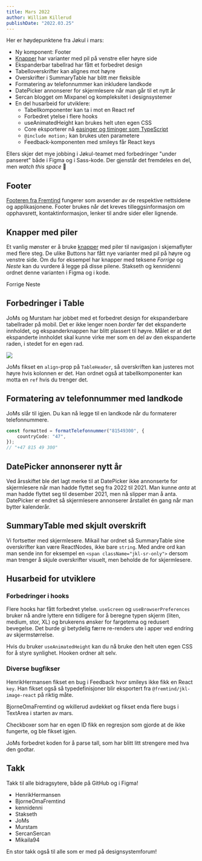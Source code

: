 ```yaml
---
title: Mars 2022
author: William Killerud
publishDate: "2022.03.25"
---
```



Her er høydepunktene fra Jøkul i mars:

-   Ny komponent: Footer
-   [Knapper](/komponenter/buttons) har varianter med pil på venstre eller høyre side
-   Ekspanderbar tabellrad har fått et forbedret design
-   Tabelloverskrifter kan alignes mot høyre
-   Overskrifter i SummaryTable har blitt mer fleksible
-   Formatering av telefonnummer kan inkludere landkode
-   DatePicker annonserer for skjermlesere når man går til et nytt år
-   Sercan blogget om Mixpanel og kompleksitet i designsystemer
-   En del husarbeid for utviklere:
    -   Tabellkomponenter kan ta i mot en React ref
    -   Forbedret ytelse i flere hooks
    -   useAnimatedHeight kan brukes helt uten egen CSS
    -   Core eksporterer nå [easinger og timinger som TypeScript](https://github.com/fremtind/jokul/pull/2794/commits/58515c857be6ed9d598e3147a6e6600fbb766d2a)
    -   `@include motion;` kan brukes uten parametere
    -   Feedback-komponenten med smileys får React keys

Ellers skjer det mye jobbing i Jøkul-teamet med forbedringer "under panseret" både i Figma og i Sass-kode. Der gjenstår det fremdeles en del, men _watch this space_ 👀

## Footer

[Footeren fra Fremtind](/komponenter/footer) fungerer som avsender av de respektive nettsidene og applikasjonene. Footer brukes når det kreves tilleggsinformasjon om opphavsrett, kontaktinformasjon, lenker til andre sider eller lignende.

<ComponentExample title="Footer" scrollable component={FooterExample} knobs={footerExampleKnobs} />

## Knapper med piler

Et vanlig mønster er å bruke [knapper](/komponenter/buttons) med piler til navigasjon i skjemaflyter med flere steg. De ulike Buttons har fått nye varianter med pil på høyre og venstre side. Om du for eksempel har knapper med teksene _Forrige_ og _Neste_ kan du vurdere å legge på disse pilene. Stakseth og kennidenni ordnet denne varianten i Figma og i kode.

<div>
    <SecondaryButton arrow="left" className="jkl-spacing-12--right">
        Forrige
    </SecondaryButton>
    <PrimaryButton arrow="right">Neste</PrimaryButton>
</div>

## Forbedringer i Table

JoMs og Murstam har jobbet med et forbedret design for ekspanderbare tabellrader på mobil. Det er ikke lenger noen _border_ før det ekspanderte innholdet, og ekspanderknappen har blitt plassert til høyre. Målet er at det ekspanderte innholdet skal kunne virke mer som en del av den ekspanderte raden, i stedet for en egen rad.

![](/assets/blog/updates/mars-2022/ekspander-rad.gif)

JoMs fikset en `align`-prop på `TableHeader`, så overskriften kan justeres mot høyre hvis kolonnen er det. Han ordnet også at tabellkomponenter kan motta en `ref` hvis du trenger det.

## Formatering av telefonnummer med landkode

JoMs slår til igjen. Du kan nå legge til en landkode når du formaterer telefonnummere.

```ts
const formatted = formatTelefonnummer("81549300", {
    countryCode: "47",
});
// "+47 815 49 300"
```

## DatePicker annonserer nytt år

Ved årsskiftet ble det lagt merke til at DatePicker ikke annonserte for skjermlesere når man hadde flyttet seg fra 2022 til 2021. Man kunne _anta_ at man hadde flyttet seg til desember 2021, men nå slipper man å anta. DatePicker er endret så skjermlesere annonserer årstallet én gang når man bytter kalenderår.

## SummaryTable med skjult overskrift

Vi fortsetter med skjermlesere. Mikail har ordnet så SummaryTable sine overskrifter kan være ReactNodes, ikke bare `string`. Med andre ord kan man sende inn for eksempel en `<span className="jkl-sr-only">` dersom man trenger å skjule overskrifter visuelt, men beholde de for skjermlesere.

## Husarbeid for utviklere

### Forbedringer i hooks

Flere hooks har fått forbedret ytelse. `useScreen` og `useBrowserPreferences` bruker nå andre lyttere enn tidligere for å beregne typen skjerm (liten, medium, stor, XL) og brukerens ønsker for fargetema og redusert bevegelse. Det burde gi betydelig færre re-renders ute i apper ved endring av skjermstørrelse.

Hvis du bruker `useAnimatedHeight` kan du nå bruke den helt uten egen CSS for å styre synlighet. Hooken ordner alt selv.

### Diverse bugfikser

HenrikHermansen fikset en bug i Feedback hvor smileys ikke fikk en React `key`. Han fikset også så typedefinisjoner blir eksportert fra `@fremtind/jkl-image-react` på riktig måte.

BjorneOmaFremtind og wkillerud avdekket og fikset enda flere bugs i TextArea i starten av mars.

Checkboxer som har en egen ID fikk en regresjon som gjorde at de ikke fungerte, og ble fikset igjen.

JoMs forbedret koden for å parse tall, som har blitt litt strengere med hva den godtar.

## Takk

Takk til alle bidragsytere, både på GitHub og i Figma!

-   HenrikHermansen
-   BjorneOmaFremtind
-   kennidenni
-   Stakseth
-   JoMs
-   Murstam
-   SercanSercan
-   Mikaila94

En stor takk også til alle som er med på designsystemforum!

